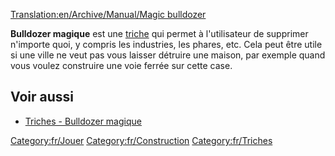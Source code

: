 [[Translation:en/Archive/Manual/Magic bulldozer]]

'''Bulldozer magique''' est une [[fr/Manual/Triche|triche]] qui permet à l'utilisateur de supprimer n'importe quoi, y compris les industries, les phares, etc. Cela peut être utile si une ville ne veut pas vous laisser détruire une maison, par exemple quand vous voulez construire une voie ferrée sur cette case.

== Voir aussi ==
*[[fr/Manual/Triche#bulldozer-magique|Triches - Bulldozer magique]]

[[Category:fr/Jouer]]
[[Category:fr/Construction]]
[[Category:fr/Triches]]